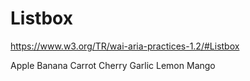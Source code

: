 

<Meta title="Components/Listbox" component={Listbox} decorators={[withKnobs]}/>

# Listbox

https://www.w3.org/TR/wai-aria-practices-1.2/#Listbox

<Preview>
    <Story name="Preview">
        <Listbox 
            onHome={action('onHome')} 
            onEnd={action('onEnd')} 
            onArrowDown={action('onArrowDown')} 
            onArrowUp={action('onArrowUp')}
            onEsc={action('onEsc')}
            onSelect={action('onSelect')}
            onTab={action('onTab')}
        >
            <ListboxOption selected={true}>Apple</ListboxOption>
			<ListboxOption>Banana</ListboxOption>
			<ListboxOption>Carrot</ListboxOption>
			<ListboxOption>Cherry</ListboxOption>
			<ListboxOption>Garlic</ListboxOption>
			<ListboxOption>Lemon</ListboxOption>
			<ListboxOption>Mango</ListboxOption>
        </Listbox>
    </Story>
</Preview>